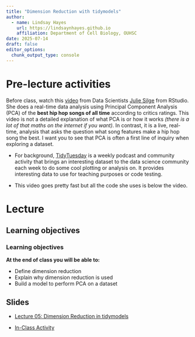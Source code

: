 ```yaml
---
title: "Dimension Reduction with tidymodels"
author: 
  - name: Lindsay Hayes
    url: https://lindsaynhayes.github.io
    affiliation: Department of Cell Biology, OUHSC
date: 2025-07-14
draft: false
editor_options: 
  chunk_output_type: console
---
```


# Pre-lecture activities

Before class, watch this [video](https://juliasilge.com/blog/best-hip-hop/) from Data Scientists [Julie Silge](https://juliasilge.com) from RStudio. She does a real-time data analysis using Principal Component Analysis (PCA) of the **best hip hop songs of all time** according to critics ratings. This video is not a detailed explanation of what PCA is or how it works *(there is a lot of that maths on the internet if you want)*. In contrast, it is a live, real-time, analysis that asks the question what song features make a hip hop song the best. I want you to see that PCA is often a first line of inquiry when exploring a dataset.

-   For background, [TidyTuesday](https://github.com/rfordatascience/tidytuesday) is a weekly podcast and community activity that brings an interesting dataset to the data science community each week to do some cool plotting or analysis on. It provides interesting data to use for teaching purposes or code testing.

-   This video goes pretty fast but all the code she uses is below the video.

# Lecture

## Learning objectives

::: callout-note
### Learning objectives

**At the end of class you will be able to:**

-   Define dimension reduction
-   Explain why dimension reduction is used
-   Build a model to perform PCA on a dataset

:::

## Slides

-   [Lecture 05: Dimension Reduction in tidymodels](https://docs.google.com/presentation/d/1qXvqQSIotCCkQNO3O-3AIlM9QfIXIwzCjKL35xqYwPk/edit?usp=sharing)

-   [In-Class Activity](https://github.com/lindsaynhayes/introR2025/blob/main/activities/classwork05/PCA_Penguins.qmd)

